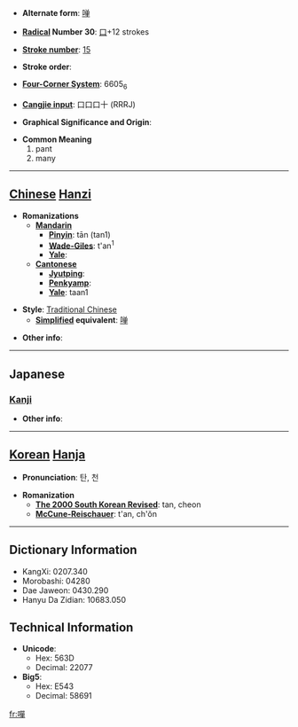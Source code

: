 * '''Alternate form''': [[啴]]

* '''[[Wiktionary:Chinese radical index| Radical]] Number 30''': [[Wiktionary:Chinese radical index 口|口]]+12 strokes

* '''[[Wiktionary:Chinese total strokes index|Stroke number]]''': [[Wiktionary:Chinese total strokes index 15|15]]

* '''Stroke order''': 

* '''[[Wiktionary:Chinese four corner index|Four-Corner System]]''': 6605<sub>6</sub>

* '''[[Wiktionary:Chinese Cangjie index|Cangjie input]]''': 口口口十 (RRRJ)

* '''Graphical Significance and Origin''': 

* '''Common Meaning'''
*#pant
*# many


----

== [[Chinese]] [[Hanzi]] ==

* '''Romanizations'''
** '''[[Mandarin]]'''
*** '''[[Pinyin]]''': tān (tan1)
*** '''[[Wade-Giles]]''': t'an<sup>1</sup>
*** '''[[Yale]]''': 
** '''[[Cantonese]]'''
*** '''[[Jyutping]]''':
*** '''[[Penkyamp]]''': 
*** '''[[Yale]]''': taan1

* '''Style''': [[Traditional Chinese]] 
** '''[[Simplified Chinese|Simplified]] equivalent''': [[啴]]

* '''Other info''': 

----

==Japanese==
===[[Kanji]]===
{{kanji|on readings=[[たん]] (tan), [[せん]] (sen), [[た]] (ta), [[だん]] (dan)|kun readings=[[あえぐ]] (aegu), [[よろこぶ]] (yorokobu), [[おおい]] (ooi), [[さかん]] (sakan)}}

* '''Other info''':  

----

== [[Korean]] [[Hanja]] ==

* '''Pronunciation''': 탄, 천

* '''Romanization'''
** '''[[The 2000 South Korean Revised Romanization|The 2000 South Korean Revised]]''': tan, cheon
** '''[[McCune-Reischauer]]''': t'an, ch'ŏn

----

== Dictionary Information ==

* KangXi: 0207.340
* Morobashi: 04280
* Dae Jaweon: 0430.290
* Hanyu Da Zidian: 10683.050

== Technical Information ==

* '''Unicode''':
** Hex: 563D
** Decimal: 22077
* '''Big5''':
** Hex: E543
** Decimal: 58691

[[fr:嘽]]